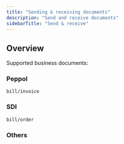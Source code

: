 ```yaml
---
title: "Sending & receiving documents"
description: "Send and receive documents"
sidebarTitle: "Send & receive"
---
```


## Overview

Supported business documents:

### Peppol

`bill/invoice`

### SDI

`bill/order`

### Others
